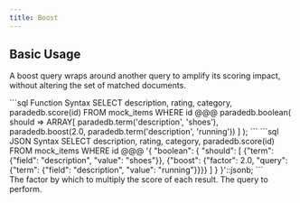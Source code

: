 ```yaml
---
title: Boost
---
```


## Basic Usage

A boost query wraps around another query to amplify its scoring impact, without altering the set of matched documents.

<CodeGroup>
```sql Function Syntax
SELECT description, rating, category, paradedb.score(id)
FROM mock_items
WHERE id @@@ paradedb.boolean(
  should => ARRAY[
    paradedb.term('description', 'shoes'),
    paradedb.boost(2.0, paradedb.term('description', 'running'))
  ]
);
```
```sql JSON Syntax
SELECT description, rating, category, paradedb.score(id)
FROM mock_items
WHERE id @@@
'{
    "boolean": {
        "should": [
            {"term": {"field": "description", "value": "shoes"}},
            {"boost": {"factor": 2.0, "query": {"term": {"field": "description", "value": "running"}}}}
        ]
    }
}'::jsonb;
```
</CodeGroup>

<div className="mt-8" />

<ParamField body="factor" required>
  The factor by which to multiply the score of each result.
</ParamField>
<ParamField body="query" required>
  The query to perform.
</ParamField>
